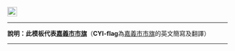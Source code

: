 [[File:Flag of Chiayi City.svg|22px|border|嘉義市市徽]]<noinclude>
----
'''說明：此模板代表[[嘉義市|嘉義市市旗]]'''（'''CYI-flag'''為[[嘉義市|嘉義市市旗]]的英文簡寫及翻譯）
----
{{Chiayi City-all}}
[[Category:嘉義市模板|{{PAGENAME}}]]
</noinclude>